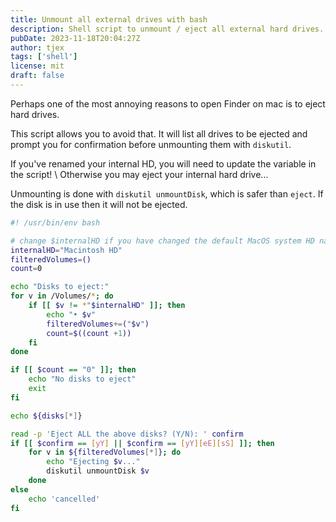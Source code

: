 ```yaml
---
title: Unmount all external drives with bash
description: Shell script to unmount / eject all external hard drives.
pubDate: 2023-11-18T20:04:27Z
author: tjex
tags: ['shell']
license: mit
draft: false
---
```



Perhaps one of the most annoying reasons to open Finder on mac is to eject hard drives.

This script allows you to avoid that. It will list all drives to be ejected and prompt
you for confirmation before unmounting them with `diskutil`.

<Callout type="danger">
If you've renamed your internal HD, you will need to update the variable in
the script! \
Otherwise you may eject your internal hard drive...
</Callout>

Unmounting is done with `diskutil unmountDisk`, which is safer than `eject`. If
the disk is in use then it will not be ejected.

```bash
#! /usr/bin/env bash

# change $internalHD if you have changed the default MacOS system HD name
internalHD="Macintosh HD"
filteredVolumes=()
count=0

echo "Disks to eject:"
for v in /Volumes/*; do
    if [[ $v != *"$internalHD" ]]; then
        echo "• $v"
        filteredVolumes+=("$v")
        count=$((count +1))
    fi
done

if [[ $count == "0" ]]; then
    echo "No disks to eject"
    exit
fi

echo ${disks[*]}

read -p 'Eject ALL the above disks? (Y/N): ' confirm
if [[ $confirm == [yY] || $confirm == [yY][eE][sS] ]]; then
    for v in ${filteredVolumes[*]}; do
        echo "Ejecting $v..."
        diskutil unmountDisk $v
    done
else
    echo 'cancelled'
fi

```
